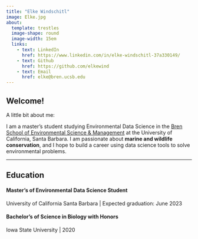 ```yaml
---
title: "Elke Windschitl"
image: Elke.jpg
about: 
  template: trestles
  image-shape: round
  image-width: 15em
  links: 
    - text: LinkedIn
      href: https://www.linkedin.com/in/elke-windschitl-37a330149/
    - text: Github
      href: https://github.com/elkewind
    - text: Email
      href: elke@bren.ucsb.edu
---
```


<h2>Welcome!</h2>

<p>

A little bit about me:

I am a master's student studying Environmental Data Science in the [Bren School of Environmental Science & Management](https://bren.ucsb.edu/masters-programs/master-environmental-data-science) at the University of California, Santa Barbara. I am passionate about **marine and wildlife conservation**, and I hope to build a career using data science tools to solve environmental problems.

</p>

------------------------------------------------------------------------

<h2>Education</h2>

<h4>Master's of Environmental Data Science Student</h4>

<p>University of California Santa Barbara \| Expected graduation: June 2023</p>

<h4>Bachelor's of Science in Biology with Honors</h4>

<p>Iowa State University \| 2020</p>
